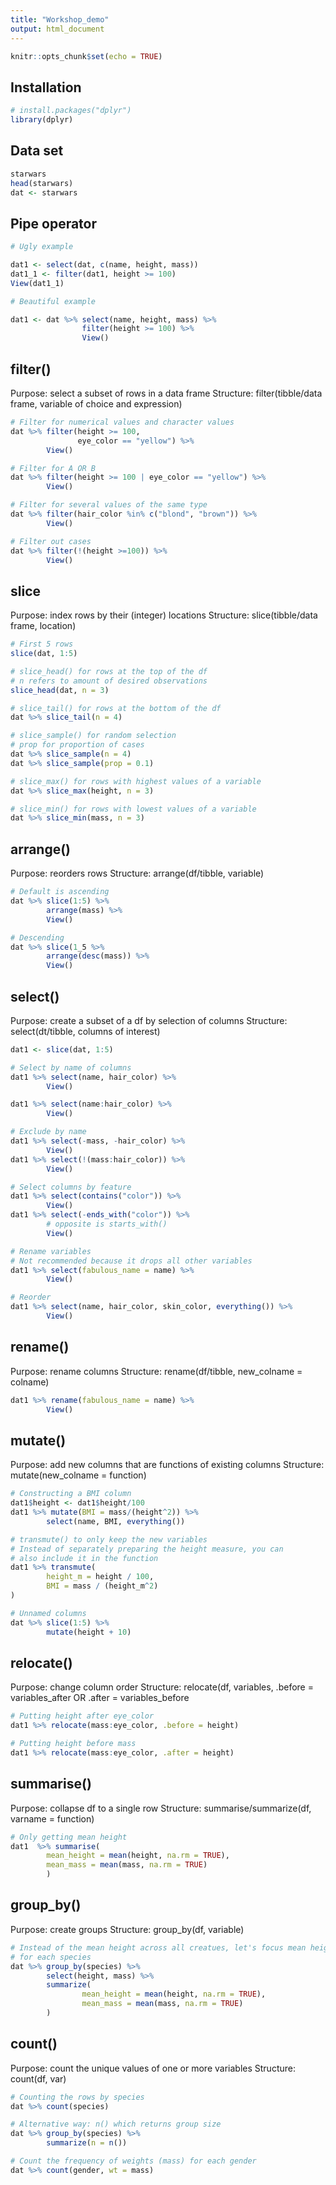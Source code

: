 ```yaml
---
title: "Workshop_demo"
output: html_document
---
```


```r
knitr::opts_chunk$set(echo = TRUE)
```

## Installation

```r
# install.packages("dplyr")
library(dplyr)
```

## Data set

``` r
starwars 
head(starwars)
dat <- starwars
``` 

## Pipe operator 

```r
# Ugly example 

dat1 <- select(dat, c(name, height, mass))
dat1_1 <- filter(dat1, height >= 100)
View(dat1_1)

# Beautiful example 

dat1 <- dat %>% select(name, height, mass) %>% 
                filter(height >= 100) %>% 
                View()
```

## filter() 

Purpose: select a subset of rows in a data frame 
Structure: filter(tibble/data frame, variable of choice and expression)

``` r
# Filter for numerical values and character values
dat %>% filter(height >= 100, 
               eye_color == "yellow") %>% 
        View()

# Filter for A OR B
dat %>% filter(height >= 100 | eye_color == "yellow") %>% 
        View()

# Filter for several values of the same type 
dat %>% filter(hair_color %in% c("blond", "brown")) %>% 
        View()

# Filter out cases
dat %>% filter(!(height >=100)) %>% 
        View()
``` 

## slice 

Purpose: index rows by their (integer) locations 
Structure: slice(tibble/data frame, location)

```r
# First 5 rows
slice(dat, 1:5)

# slice_head() for rows at the top of the df 
# n refers to amount of desired observations
slice_head(dat, n = 3)

# slice_tail() for rows at the bottom of the df 
dat %>% slice_tail(n = 4)

# slice_sample() for random selection 
# prop for proportion of cases
dat %>% slice_sample(n = 4) 
dat %>% slice_sample(prop = 0.1)

# slice_max() for rows with highest values of a variable 
dat %>% slice_max(height, n = 3)

# slice_min() for rows with lowest values of a variable 
dat %>% slice_min(mass, n = 3)
```


## arrange()

Purpose: reorders rows 
Structure: arrange(df/tibble, variable)

``` r
# Default is ascending
dat %>% slice(1:5) %>% 
        arrange(mass) %>% 
        View()

# Descending 
dat %>% slice(1_5 %>% 
        arrange(desc(mass)) %>% 
        View()
``` 



## select()

Purpose: create a subset of a df by selection of columns 
Structure: select(dt/tibble, columns of interest)

```r
dat1 <- slice(dat, 1:5)

# Select by name of columns 
dat1 %>% select(name, hair_color) %>% 
        View()

dat1 %>% select(name:hair_color) %>% 
        View()

# Exclude by name 
dat1 %>% select(-mass, -hair_color) %>% 
        View()
dat1 %>% select(!(mass:hair_color)) %>% 
        View()

# Select columns by feature 
dat1 %>% select(contains("color")) %>% 
        View()
dat1 %>% select(-ends_with("color")) %>% 
        # opposite is starts_with()
        View()

# Rename variables 
# Not recommended because it drops all other variables 
dat1 %>% select(fabulous_name = name) %>% 
        View()

# Reorder 
dat1 %>% select(name, hair_color, skin_color, everything()) %>% 
        View()
```

## rename() 
Purpose: rename columns
Structure: rename(df/tibble, new_colname = colname)

```r
dat1 %>% rename(fabulous_name = name) %>% 
        View()
```


## mutate() 
Purpose: add new columns that are functions of existing columns 
Structure: mutate(new_colname = function)

``` r
# Constructing a BMI column
dat1$height <- dat1$height/100
dat1 %>% mutate(BMI = mass/(height^2)) %>% 
        select(name, BMI, everything()) 

# transmute() to only keep the new variables
# Instead of separately preparing the height measure, you can
# also include it in the function 
dat1 %>% transmute(
        height_m = height / 100, 
        BMI = mass / (height_m^2)
)

# Unnamed columns 
dat %>% slice(1:5) %>% 
        mutate(height + 10) 
``` 


## relocate() 
Purpose: change column order
Structure: relocate(df, variables, .before = variables_after OR .after = variables_before

```r
# Putting height after eye_color 
dat1 %>% relocate(mass:eye_color, .before = height)

# Putting height before mass
dat1 %>% relocate(mass:eye_color, .after = height)
```

## summarise() 
Purpose: collapse df to a single row 
Structure: summarise/summarize(df, varname = function)

```r
# Only getting mean height 
dat1  %>% summarise(
        mean_height = mean(height, na.rm = TRUE), 
        mean_mass = mean(mass, na.rm = TRUE)
        )
```

## group_by()
Purpose: create groups 
Structure: group_by(df, variable)

``` r
# Instead of the mean height across all creatues, let's focus mean height
# for each species 
dat %>% group_by(species) %>% 
        select(height, mass) %>% 
        summarize(
                mean_height = mean(height, na.rm = TRUE), 
                mean_mass = mean(mass, na.rm = TRUE)
        )
``` 

## count() 
Purpose: count the unique values of one or more variables
Structure: count(df, var) 

```r
# Counting the rows by species 
dat %>% count(species)

# Alternative way: n() which returns group size 
dat %>% group_by(species) %>% 
        summarize(n = n())

# Count the frequency of weights (mass) for each gender
dat %>% count(gender, wt = mass)

```


